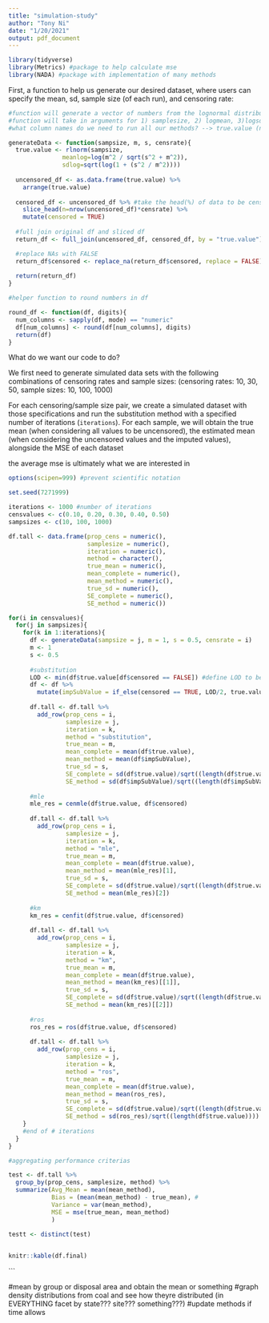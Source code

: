 ```yaml
---
title: "simulation-study"
author: "Tony Ni"
date: "1/20/2021"
output: pdf_document
---
```


```r
library(tidyverse)
library(Metrics) #package to help calculate mse
library(NADA) #package with implementation of many methods
```


First, a function to help us generate our desired dataset, where users can specify the mean, sd, sample size (of each run), and censoring rate:

```r
#function will generate a vector of numbers from the lognormal distribution and censor them at the given rate
#function will take in arguments for 1) samplesize, 2) logmean, 3)logsd
#what column names do we need to run all our methods? --> true.value (numeric), below (boolean)

generateData <- function(sampsize, m, s, censrate){
  true.value <- rlnorm(sampsize, 
               meanlog=log(m^2 / sqrt(s^2 + m^2)),
               sdlog=sqrt(log(1 + (s^2 / m^2))))
  
  uncensored_df <- as.data.frame(true.value) %>%
    arrange(true.value)
  
  censored_df <- uncensored_df %>% #take the head(%) of data to be censored
    slice_head(n=nrow(uncensored_df)*censrate) %>%
    mutate(censored = TRUE)
  
  #full join original df and sliced df
  return_df <- full_join(uncensored_df, censored_df, by = "true.value")

  #replace NAs with FALSE
  return_df$censored <- replace_na(return_df$censored, replace = FALSE)
  
  return(return_df)
}
```

```r
#helper function to round numbers in df

round_df <- function(df, digits){
  num_columns <- sapply(df, mode) == "numeric"
  df[num_columns] <- round(df[num_columns], digits)
  return(df)
}

```


What do we want our code to do? 

We first need to generate simulated data sets with the following combinations of censoring rates and sample sizes: (censoring rates: 10, 30, 50, sample sizes: 10, 100, 1000)

For each censoring/sample size pair, we create a simulated dataset with those specifications and run the substitution method with a specified number of iterations (`iterations`). For each sample, we will obtain the true mean (when considering all values to be uncensored), the estimated mean (when considering the uncensored values and the imputed values), alongside the MSE of each dataset`       `

the average mse is ultimately what we are interested in

```r
options(scipen=999) #prevent scientific notation

set.seed(7271999)

iterations <- 1000 #number of iterations
censvalues <- c(0.10, 0.20, 0.30, 0.40, 0.50)
sampsizes <- c(10, 100, 1000)

df.tall <- data.frame(prop_cens = numeric(),
                      samplesize = numeric(),
                      iteration = numeric(),
                      method = character(),
                      true_mean = numeric(),
                      mean_complete = numeric(),
                      mean_method = numeric(),
                      true_sd = numeric(),
                      SE_complete = numeric(),
                      SE_method = numeric())

for(i in censvalues){
  for(j in sampsizes){
    for(k in 1:iterations){
      df <- generateData(sampsize = j, m = 1, s = 0.5, censrate = i)
      m <- 1
      s <- 0.5
      
      #substitution
      LOD <- min(df$true.value[df$censored == FALSE]) #define LOD to be smallest, uncensored value
      df <- df %>%
        mutate(impSubValue = if_else(censored == TRUE, LOD/2, true.value))
      
      df.tall <- df.tall %>%
        add_row(prop_cens = i,
                samplesize = j,
                iteration = k,
                method = "substitution",
                true_mean = m,
                mean_complete = mean(df$true.value),
                mean_method = mean(df$impSubValue),
                true_sd = s,
                SE_complete = sd(df$true.value)/sqrt((length(df$true.value))),
                SE_method = sd(df$impSubValue)/sqrt((length(df$impSubValue))))
      
      #mle
      mle_res = cenmle(df$true.value, df$censored)
      
      df.tall <- df.tall %>%
        add_row(prop_cens = i,
                samplesize = j,
                iteration = k,
                method = "mle",
                true_mean = m,
                mean_complete = mean(df$true.value),
                mean_method = mean(mle_res)[1],
                true_sd = s,
                SE_complete = sd(df$true.value)/sqrt((length(df$true.value))),
                SE_method = mean(mle_res)[2])
      
      #km
      km_res = cenfit(df$true.value, df$censored)
      
      df.tall <- df.tall %>%
        add_row(prop_cens = i,
                samplesize = j,
                iteration = k,
                method = "km",
                true_mean = m,
                mean_complete = mean(df$true.value),
                mean_method = mean(km_res)[[1]],
                true_sd = s,
                SE_complete = sd(df$true.value)/sqrt((length(df$true.value))),
                SE_method = mean(km_res)[[2]])
      
      #ros
      ros_res = ros(df$true.value, df$censored)
      
      df.tall <- df.tall %>%
        add_row(prop_cens = i,
                samplesize = j,
                iteration = k,
                method = "ros",
                true_mean = m,
                mean_complete = mean(df$true.value),
                mean_method = mean(ros_res),
                true_sd = s,
                SE_complete = sd(df$true.value)/sqrt((length(df$true.value))),
                SE_method = sd(ros_res)/sqrt((length(df$true.value))))
    }
    #end of # iterations
  }
}

#aggregating performance criterias

test <- df.tall %>%
  group_by(prop_cens, samplesize, method) %>%
  summarize(Avg_Mean = mean(mean_method),
            Bias = (mean(mean_method) - true_mean), #
            Variance = var(mean_method),
            MSE = mse(true_mean, mean_method) 
            )

testt <- distinct(test)
  
```

\newpage

```r
knitr::kable(df.final)
```

<!--

```r
# SPACE TO TEST BELOW

df <- generateData(sampsize = 100, m = 1, s = 0.5, censrate = 0.10)

LOD <- min(df$true.value[df$censored == FALSE]) #define LOD to be smallest, uncensored value

df <- df %>%
  mutate(impSubValue = if_else(censored == TRUE, LOD/2, true.value))

true.mean <- mean(df$true.value)
est.mean <- mean(df$impSubValue)

#playing around with putting data into a df
combinations <- cbind(combinations, substitution = sub.list.MSE)

test <- df.final %>%
  mutate_at(c(2:3), as.numeric)
  
-->
```

#mean by group or disposal area and obtain the mean or something
#graph density distributions from coal and see how theyre distributed (in EVERYTHING facet by state??? site??? something???)
#update methods if time allows
